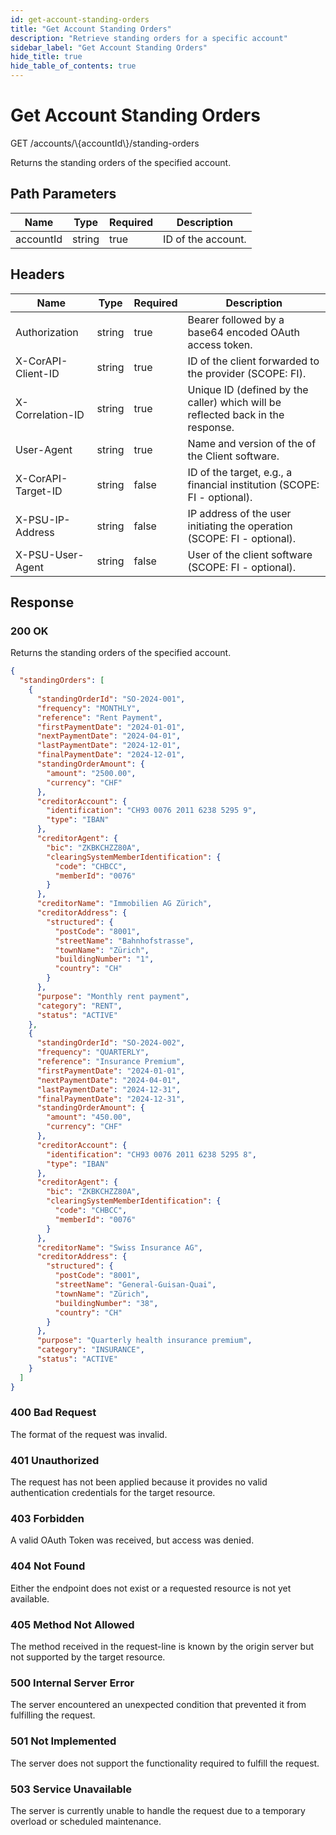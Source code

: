 ```yaml
---
id: get-account-standing-orders
title: "Get Account Standing Orders"
description: "Retrieve standing orders for a specific account"
sidebar_label: "Get Account Standing Orders"
hide_title: true
hide_table_of_contents: true
---
```


# Get Account Standing Orders

<div className="api-method get">
  <div className="api-method__header">
    <span className="api-method__verb">GET</span>
    <span className="api-method__path">/accounts/\{accountId\}/standing-orders</span>
  </div>
</div>

Returns the standing orders of the specified account.

## Path Parameters

| Name | Type | Required | Description |
|------|------|----------|-------------|
| accountId | string | true | ID of the account. |

## Headers

| Name | Type | Required | Description |
|------|------|----------|-------------|
| Authorization | string | true | Bearer followed by a base64 encoded OAuth access token. |
| X-CorAPI-Client-ID | string | true | ID of the client forwarded to the provider (SCOPE: FI). |
| X-Correlation-ID | string | true | Unique ID (defined by the caller) which will be reflected back in the response. |
| User-Agent | string | true | Name and version of the of the Client software. |
| X-CorAPI-Target-ID | string | false | ID of the target, e.g., a financial institution (SCOPE: FI - optional). |
| X-PSU-IP-Address | string | false | IP address of the user initiating the operation (SCOPE: FI - optional). |
| X-PSU-User-Agent | string | false | User of the client software (SCOPE: FI - optional). |

## Response

### 200 OK

Returns the standing orders of the specified account.

```json
{
  "standingOrders": [
    {
      "standingOrderId": "SO-2024-001",
      "frequency": "MONTHLY",
      "reference": "Rent Payment",
      "firstPaymentDate": "2024-01-01",
      "nextPaymentDate": "2024-04-01",
      "lastPaymentDate": "2024-12-01",
      "finalPaymentDate": "2024-12-01",
      "standingOrderAmount": {
        "amount": "2500.00",
        "currency": "CHF"
      },
      "creditorAccount": {
        "identification": "CH93 0076 2011 6238 5295 9",
        "type": "IBAN"
      },
      "creditorAgent": {
        "bic": "ZKBKCHZZ80A",
        "clearingSystemMemberIdentification": {
          "code": "CHBCC",
          "memberId": "0076"
        }
      },
      "creditorName": "Immobilien AG Zürich",
      "creditorAddress": {
        "structured": {
          "postCode": "8001",
          "streetName": "Bahnhofstrasse",
          "townName": "Zürich",
          "buildingNumber": "1",
          "country": "CH"
        }
      },
      "purpose": "Monthly rent payment",
      "category": "RENT",
      "status": "ACTIVE"
    },
    {
      "standingOrderId": "SO-2024-002",
      "frequency": "QUARTERLY",
      "reference": "Insurance Premium",
      "firstPaymentDate": "2024-01-01",
      "nextPaymentDate": "2024-04-01",
      "lastPaymentDate": "2024-12-31",
      "finalPaymentDate": "2024-12-31",
      "standingOrderAmount": {
        "amount": "450.00",
        "currency": "CHF"
      },
      "creditorAccount": {
        "identification": "CH93 0076 2011 6238 5295 8",
        "type": "IBAN"
      },
      "creditorAgent": {
        "bic": "ZKBKCHZZ80A",
        "clearingSystemMemberIdentification": {
          "code": "CHBCC",
          "memberId": "0076"
        }
      },
      "creditorName": "Swiss Insurance AG",
      "creditorAddress": {
        "structured": {
          "postCode": "8001",
          "streetName": "General-Guisan-Quai",
          "townName": "Zürich",
          "buildingNumber": "38",
          "country": "CH"
        }
      },
      "purpose": "Quarterly health insurance premium",
      "category": "INSURANCE",
      "status": "ACTIVE"
    }
  ]
}
```

### 400 Bad Request

The format of the request was invalid.

### 401 Unauthorized

The request has not been applied because it provides no valid authentication credentials for the target resource.

### 403 Forbidden

A valid OAuth Token was received, but access was denied.

### 404 Not Found

Either the endpoint does not exist or a requested resource is not yet available.

### 405 Method Not Allowed

The method received in the request-line is known by the origin server but not supported by the target resource.

### 500 Internal Server Error

The server encountered an unexpected condition that prevented it from fulfilling the request.

### 501 Not Implemented

The server does not support the functionality required to fulfill the request.

### 503 Service Unavailable

The server is currently unable to handle the request due to a temporary overload or scheduled maintenance. 